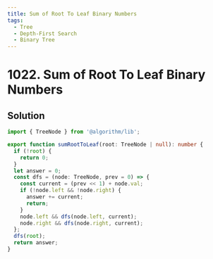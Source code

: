 ```yaml
---
title: Sum of Root To Leaf Binary Numbers
tags:
  - Tree
  - Depth-First Search
  - Binary Tree
---
```


# 1022. Sum of Root To Leaf Binary Numbers

<Badges>
  <LevelBadge level="easy" />
  <TopicBadge name="Tree" slug="tree" />
  <TopicBadge name="Depth-First Search" slug="depth-first-search" />
  <TopicBadge name="Binary Tree" slug="binary-tree" />
</Badges>

## Solution

```typescript filename="solution.ts" copy
import { TreeNode } from '@algorithm/lib';

export function sumRootToLeaf(root: TreeNode | null): number {
  if (!root) {
    return 0;
  }
  let answer = 0;
  const dfs = (node: TreeNode, prev = 0) => {
    const current = (prev << 1) + node.val;
    if (!node.left && !node.right) {
      answer += current;
      return;
    }
    node.left && dfs(node.left, current);
    node.right && dfs(node.right, current);
  };
  dfs(root);
  return answer;
}
```

<ProblemLink
  codingSite="leetcode"
  href="https://leetcode.com/problems/sum-of-root-to-leaf-binary-numbers"
  title="Sum of Root To Leaf Binary Numbers"
/>
